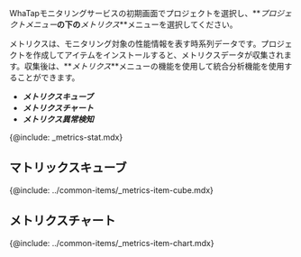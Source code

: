 <!-- azure ncloud oci(oracle-cloud:개별 문서 존재)  -->

WhaTapモニタリングサービスの初期画面でプロジェクトを選択し、**_プロジェクトメニュー_**の下の**_メトリクス_**メニューを選択してください。

メトリクスは、モニタリング対象の性能情報を表す時系列データです。プロジェクトを作成してアイテムをインストールすると、メトリクスデータが収集されます。収集後は、**_メトリクス_**メニューの機能を使用して統合分析機能を使用することができます。

-   **_メトリクスキューブ_**
-   **_メトリクスチャート_**
-   **_メトリクス異常検知_**

{@include: _metrics-stat.mdx}

## マトリックスキューブ

{@include: ../common-items/_metrics-item-cube.mdx} 

## メトリクスチャート

{@include: ../common-items/_metrics-item-chart.mdx}   
